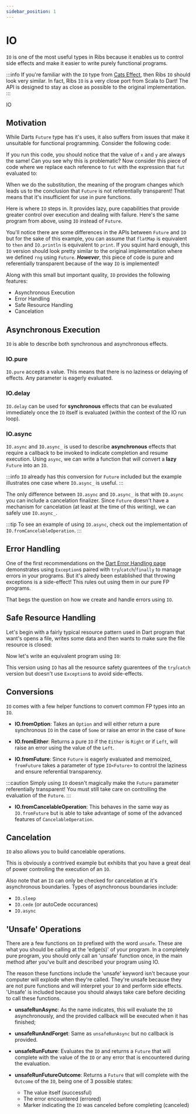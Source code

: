 ```yaml
---
sidebar_position: 1
---
```



# IO

`IO` is one of the most useful types in Ribs because it enables us to control
side effects and make it easier to write purely functional programs.

:::info
If you're familiar with the `IO` type from [Cats Effect](https://typelevel.org/cats-effect/),
then Ribs `IO` should look very similar. In fact, Ribs `IO` is a very close
port from Scala to Dart! The API is designed to stay as close as possible to
the original implementation.
:::

IO

## Motivation

While Darts `Future` type has it's uses, it also suffers from issues that make
it unsuitable for functional programming. Consider the following code:

<CodeSnippet language="dart" snippet={IOSnippet} section="io-1" />

If you run this code, you should notice that the value of `x` and `y` are
always the same! Can you see why this is problematic? Now consider this piece
of code where we replace each reference to `fut` with the expression that `fut`
evaluated to:

<CodeSnippet language="dart" snippet={IOSnippet} section="io-2" />

When we do the substitution, the meaning of the program changes which leads us
to the conclusion that `Future` is not referentially transparent! That means
that it's insufficient for use in pure functions.

Here is where `IO` steps in. It provides lazy, pure capabilities that provide
greater control over execution and dealing with failure. Here's the same
program from above, using `IO` instead of `Future`.

<CodeSnippet language="dart" snippet={IOSnippet} section="io-3" />

You'll notice there are some differences in the APIs between `Future` and `IO`
but for the sake of this example, you can assume that `flatMap` is equivalent
to `then` and `IO.println` is equivalent to `print`. If you squint hard enough,
this `IO` version should look pretty similar to the original implementation
where we defined `rng` using `Future`. ***However***, this piece of code is
pure and referentially transparent because of the way `IO` is implemented!

Along with this small but important quality, `IO` provides the following
features:

* Asynchronous Execution
* Error Handling
* Safe Resource Handling
* Cancelation


## Asynchronous Execution

`IO` is able to describe both synchronous and asynchronous effects.

### IO.pure

`IO.pure` accepts a value. This means that there is no laziness or delaying
of effects. Any parameter is eagerly evaluated.

### IO.delay

`IO.delay` can be used for **synchronous** effects that can be evaluated
immediately once the `IO` itself is evaluated (within the context of the
IO run loop).

### IO.async

`IO.async` and `IO.async_` is used to describe **asynchronous** effects that require a
callback to be invoked to indicate completion and resume execution. Using `async`, we
can write a function that will convert a **lazy** `Future` into an `IO`.

<CodeSnippet language="dart" title="IO.async_" snippet={IOSnippet} section="io-async-1" />

:::info
`IO` already has this conversion for `Future` included but the example
illustrates one case where `IO.async_` is useful.
:::

The only difference between `IO.async` and `IO.async_` is that with `IO.async`
you can include a cancelation finalizer. Since `Future` doesn't have a
mechanism for cancelation (at least at the time of this writing), we can safely
use `IO.async_`.

:::tip
To see an example of using `IO.async`, check out the implementation of `IO.fromCancelableOperation`.
:::

## Error Handling

One of the first recommendations on the [Dart Error Handling page](https://dart.dev/language/error-handling)
demonstrates using `Exception`s paired with `try`/`catch`/`finally` to manage
errors in your programs. But it's alredy been established that throwing
exceptions is a side-effect! This rules out using them in our pure FP programs.

That begs the question on how we create and handle errors using `IO`.

<CodeSnippet language="dart" title="Error Handling with IO" snippet={IOSnippet} section="error-handling-1" />

## Safe Resource Handling

Let's begin with a fairly typical resource pattern used in Dart program that
want's opens a file, writes some data and then wants to make sure the file
resource is closed:

<CodeSnippet language="dart" title="Resource Safety try/catch/finally" snippet={IOSnippet} section="safe-resources-1" />

Now let's write an equivalent program using `IO`:

<CodeSnippet language="dart" title="Resource Safety with IO" snippet={IOSnippet} section="safe-resources-2" />

This version using `IO` has all the resource safety guarentees of the `try`/`catch` version but
doesn't use `Exception`s to avoid side-effects.

## Conversions

`IO` comes with a few helper functions to convert common FP types into an `IO`.

<CodeSnippet language="dart" title="IO Conversions" snippet={IOSnippet} section="conversions-1" />

* **IO.fromOption**: Takes an `Option` and will either return a pure
synchronous `IO` in the case of `Some` or raise an error in the case of `None`

* **IO.fromEither**: Returns a pure `IO` if the `Either` is `Right` or if
`Left`, will raise an error using the value of the `Left`.

* **IO.fromFuture**: Since `Future` is eagerly evaluated and memoized,
`fromFuture` takes a parameter of type `IO<Future>` to control the laziness
and ensure referential transparency.

:::caution
Simply using `IO` doesn't magically make the `Future` parameter referentially transparent!
You must still take care on controlling the evaluation of the `Future`.
:::

<CodeSnippet language="dart" title="IO.fromFuture" snippet={IOSnippet} section="conversions-bad-future" />

* **IO.fromCancelableOperation**: This behaves in the same way as
`IO.fromFuture` but is able to take advantage of some of the advanced features
of `CancelableOperation`.

## Cancelation

`IO` also allows you to build cancelable operations.

<CodeSnippet language="dart" title="IO Cancel Example" snippet={IOSnippet} section="cancelation-1" />

This is obviously a contrived example but exhibits that you have a great deal
of power controlling the execution of an `IO`.

Also note that an `IO` can only be checked for cancelation at it's asynchronous
boundaries. Types of asynchronous boundaries include:

* `IO.sleep`
* `IO.cede` (or autoCede occurances)
* `IO.async`

## 'Unsafe' Operations

There are a few functions on `IO` prefixed with the word `unsafe`. These are
what you should be calling at the 'edge(s)' of your program. In a completely
pure program, you should only call an 'unsafe' function once, in the main
method after you've built and described your program using IO.

The reason these functions include the 'unsafe' keyword isn't because your
computer will explode when they're called. They're unsafe because they are
not pure functions and will interpret your `IO` and perform side effects.
'Unsafe' is included because you should always take care before deciding
to call these functions.

* **unsafeRunAsync**: As the name indicates, this will evaluate the `IO`
asynchronously, and the provided callback will be executed when it has
finished;

* **unsafeRunAndForget**: Same as `unsafeRunAsync` but no callback is provided.

* **unsafeRunFuture**: Evaluates the `IO` and returns a `Future` that will
complete with the value of the `IO` or any error that is encountered during
the evaluation.

* **unsafeRunFutureOutcome**: Returns a `Future` that will complete with
the `Outcome` of the `IO`, being one of 3 possible states:
  * The value itself (successful)
  * The error encountered (errored)
  * Marker indicating the `IO` was canceled before completing (canceled)
